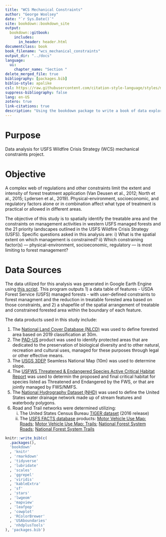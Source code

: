 ```yaml
--- 
title: "WCS Mechanical Constraints"
author: "George Woolsey"
date: "`r Sys.Date()`"
site: bookdown::bookdown_site
output: 
  bookdown::gitbook:
    includes:
      in_header: header.html
documentclass: book
book_filename: "wcs_mechanical_constraints"
output_dir: "../docs"
language:
  ui:
    chapter_name: "Section "
delete_merged_file: true
bibliography: [packages.bib]
biblio-style: apalike
csl: https://raw.githubusercontent.com/citation-style-language/styles/master/research-institute-for-nature-and-forest.csl
suppress-bibliography: false
lang: en-US
zotero: true
link-citations: true
description: "Using the bookdown package to write a book of data exploration. The output format for this example is bookdown::gitbook."
---
```


# Purpose

Data analysis for USFS Wildfire Crisis Strategy (WCS) mechanical constraints project.

# Objective

A complex web of regulations and other constraints limit the extent and intensity of forest treatment application (Van Deusen et al., 2012; North et al., 2015; Lydersen et al., 2019). Physical-environment, socioeconomic, and regulatory factors alone or in combination affect what type of treatment is practical or allowed in different areas. 

The objective of this study is to spatially identify the treatable area and the constraints on management activities in western USFS managed forests and the 21 priority landscapes outlined in the USFS Wildfire Crisis Strategy (USFS). Specific questions asked in this analysis are: i) What is the spatial extent on which management is constrained? ii) Which constraining factor(s) — physical-environment, socioeconomic, regulatory — is most limiting to forest management?

# Data Sources

The data utilized for this analysis was generated in Google Earth Engine using [this script](https://code.earthengine.google.com/bc974ce5d2f8a25a2eb75af5766395b9?noload=true). This program outputs 1) a data table of features - USDA Forest Service (USFS) managed forests - with user-defined constraints to forest managment and the reduction in treatable forested area based on those constraints, and 2) a shapefile of the spatial arrangement of treatable and constrained forested area within the boundary of each feature.

The data products used in this study include:

1) The [National Land Cover Database (NLCD)](https://www.usgs.gov/centers/eros/science/national-land-cover-database) was used to define forested area based on 2019 classification at 30m.
2) The [PAD-US](https://www.usgs.gov/programs/gap-analysis-project/science/pad-us-data-overview) product was used to identify protected areas that are dedicated to the preservation of biological diversity and to other natural, recreation and cultural uses, managed for these purposes through legal or other effective means.
3) The [USGS 3DEP](https://www.usgs.gov/3d-elevation-program/about-3dep-products-services) Seamless National Map (10m) was used to determine slope.
4) The [USFWS Threatened & Endangered Species Active Critical Habitat Report](https://ecos.fws.gov/ecp/report/table/critical-habitat.html) was used to determin the proposed and final critical habitat for species listed as Threatened and Endangered by the FWS, or that are jointly managed by FWS/NMFS.
5) The [National Hydrography Dataset (NHD)](https://www.usgs.gov/national-hydrography/national-hydrography-dataset) was used to define the United States water drainage network made up of stream features and waterbody polygons.
6) Road and Trail networks were determined utilizing:
    i.  The United States Census Bureau [TIGER dataset](https://www.census.gov/programs-surveys/geography/guidance/tiger-data-products-guide.html) (2016 release)
    ii. The [USFS FACTS database](https://data.fs.usda.gov/geodata/edw/datasets.php?xmlKeyword) products: [Motor Vehicle Use Map: Roads](https://data.fs.usda.gov/geodata/edw/edw_resources/meta/S_USA.Road_MVUM.xml); [Motor Vehicle Use Map: Trails](https://data.fs.usda.gov/geodata/edw/edw_resources/meta/S_USA.Trail_MVUM.xml); [National Forest System Roads](https://data.fs.usda.gov/geodata/edw/edw_resources/meta/S_USA.RoadCore_FS.xml); [National Forest System Trails](https://data.fs.usda.gov/geodata/edw/edw_resources/meta/S_USA.TrailNFS_Publish.xml)

```r
knitr::write_bib(c(
  .packages(),
  'bookdown'
  , 'knitr'
  , 'rmarkdown'
  , 'tidyverse'
  , 'lubridate'
  , 'scales'
  , 'ggrepel'
  , 'viridis'
  , 'kableExtra'
  , 'sf'
  , 'stars'
  , 'lwgeom'
  , 'mapview'
  , 'leafpop'
  , 'cowplot'
  , 'RColorBrewer'
  , 'USAboundaries'
  , 'nhdplusTools'
), 'packages.bib')
```
